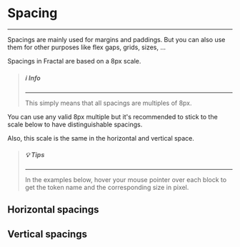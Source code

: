 
<Meta title="Atoms/Spacing" />

# Spacing

---

Spacings are mainly used for margins and paddings. But you can also use
them for other purposes like flex gaps, grids, sizes, ...

Spacings in Fractal are based on a 8px scale.

> ##### ℹ️ Info
>
> ---
>
> This simply means that all spacings are multiples of 8px.

You can use any valid 8px multiple but it's recommended to stick to the scale
below to have distinguishable spacings.

Also, this scale is the same in the horizontal and vertical space.

> ##### 💡 Tips
>
> ---
>
> In the examples below, hover your mouse pointer over each block to get the
> token name and the corresponding size in pixel.

## Horizontal spacings

<div className="spacings spacings-horizontal">
  <div className="spacing spacing-half" title="spacing.half = 4px" />
  <div className="spacing spacing-1" title="spacing.1 = 8px" />
  <div className="spacing spacing-2" title="spacing.2 = 16px" />
  <div className="spacing spacing-3" title="spacing.3 = 24px" />
  <div className="spacing spacing-4" title="spacing.4 = 32px" />
  <div className="spacing spacing-5" title="spacing.5 = 40px" />
  <div className="spacing spacing-6" title="spacing.6 = 48px" />
  <div className="spacing spacing-7" title="spacing.7 = 56px" />
  <div className="spacing spacing-8" title="spacing.8 = 64px" />
  <div className="spacing spacing-10" title="spacing.10 = 80px" />
  <div className="spacing spacing-15" title="spacing.15 = 120px" />
  <div className="spacing spacing-20" title="spacing.20 = 160px" />
</div>

## Vertical spacings

<div className="spacings spacings-vertical">
  <div className="spacing spacing-half" title="spacing.half = 4px" />
  <div className="spacing spacing-1" title="spacing.1 = 8px" />
  <div className="spacing spacing-2" title="spacing.2 = 16px" />
  <div className="spacing spacing-3" title="spacing.3 = 24px" />
  <div className="spacing spacing-4" title="spacing.4 = 32px" />
  <div className="spacing spacing-5" title="spacing.5 = 40px" />
  <div className="spacing spacing-6" title="spacing.6 = 48px" />
  <div className="spacing spacing-7" title="spacing.7 = 56px" />
  <div className="spacing spacing-8" title="spacing.8 = 64px" />
  <div className="spacing spacing-10" title="spacing.10 = 80px" />
  <div className="spacing spacing-15" title="spacing.15 = 120px" />
  <div className="spacing spacing-20" title="spacing.20 = 160px" />
</div>
